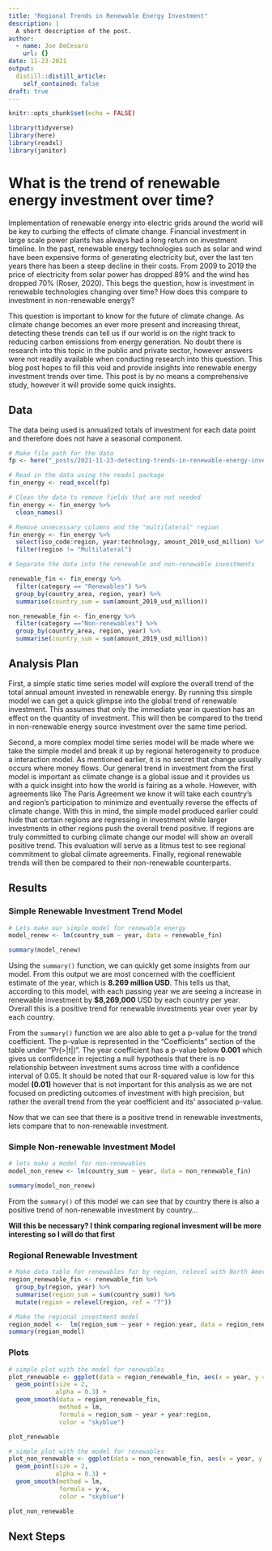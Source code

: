 ```yaml
---
title: "Regional Trends in Renewable Energy Investment"
description: |
  A short description of the post.
author:
  - name: Joe DeCesaro
    url: {}
date: 11-23-2021
output:
  distill::distill_article:
    self_contained: false
draft: true
---
```



```r
knitr::opts_chunk$set(echo = FALSE)
```

```r
library(tidyverse)
library(here)
library(readxl)
library(janitor)
```


# What is the trend of renewable energy investment over time?

Implementation of renewable energy into electric grids around the world will be key to curbing the effects of climate change. Financial investment in large scale power plants has always had a long return on investment timeline. In the past, renewable energy technologies such as solar and wind have been expensive forms of generating electricity but, over the last ten years there has been a steep decline in their costs. From 2009 to 2019 the price of electricity from solar power has dropped 89% and the wind has dropped 70% (Roser, 2020). This begs the question, how is investment in renewable technologies changing over time? How does this compare to investment in non-renewable energy?

This question is important to know for the future of climate change. As climate change becomes an ever more present and increasing threat, detecting these trends can tell us if our world is on the right track to reducing carbon emissions from energy generation. No doubt there is research into this topic in the public and private sector, however answers were not readily available when conducting research into this question. This blog post hopes to fill this void and provide insights into renewable energy investment trends over time. This post is by no means a comprehensive study, however it will provide some quick insights.

## Data 

The data being used is annualized totals of investment for each data point and therefore does not have a seasonal component.

```r
# Make file path for the data
fp <- here("_posts/2021-11-23-detecting-trends-in-renewable-energy-investment/data/IRENA_RE_Public_Investment_July2021.xlsx")

# Read in the data using the readxl package
fin_energy <- read_excel(fp)
```
```r
# Clean the data to remove fields that are not needed
fin_energy <- fin_energy %>% 
  clean_names() 

# Remove unnecessary columns and the "multilateral" region 
fin_energy <- fin_energy %>% 
  select(iso_code:region, year:technology, amount_2019_usd_million) %>% 
  filter(region != "Multilateral")
```

```r
# Separate the data into the renewable and non-renewable investments

renewable_fin <- fin_energy %>% 
  filter(category == "Renewables") %>% 
  group_by(country_area, region, year) %>% 
  summarise(country_sum = sum(amount_2019_usd_million))

non_renewable_fin <- fin_energy %>% 
  filter(category =="Non-renewables") %>% 
  group_by(country_area, region, year) %>% 
  summarise(country_sum = sum(amount_2019_usd_million))
```

## Analysis Plan

First, a simple static time series model will explore the overall trend of the total annual amount invested in renewable energy. By running this simple model we can get a quick glimpse into the global trend of renewable investment. This assumes that only the immediate year in question has an effect on the quantity of investment. This will then be compared to the trend in non-renewable energy source investment over the same time period.

Second, a more complex model time series model will be made where we take the simple model and break it up by regional heterogeneity to produce a interaction model. As mentioned earlier, it is no secret that change usually occurs where money flows. Our general trend in investment from the first model is important as climate change is a global issue and it provides us with a quick insight into how the world is fairing as a whole. However, with agreements like The Paris Agreement we know it will take each country's and region's participation to minimize and eventually reverse the effects of climate change. With this in mind, the simple model produced earlier could hide that certain regions are regressing in investment while larger investments in other regions push the overall trend positive. If regions are truly committed to curbing climate change our model will show an overall positive trend. This evaluation will serve as a litmus test to see regional commitment to global climate agreements. Finally, regional renewable trends will then be compared to their non-renewable counterparts.

## Results

### Simple Renewable Investment Trend Model
```r
# Lets make our simple model for renewable energy
model_renew <- lm(country_sum ~ year, data = renewable_fin)

summary(model_renew)
```
Using the `summary()` function, we can quickly get some insights from our model. From this output we are most concerned with the coefficient estimate of the year, which is **8.269 million USD**. This tells us that, according to this model, with each passing year we are seeing a increase in renewable investment by **$8,269,000** USD by each country per year. Overall this is a positive trend for renewable investments year over year by each country.

From the `summary()` function we are also able to get a p-value for the trend coefficient. The p-value is represented in the "Coefficients" section of the table under "Pr(>|t|)". The year coefficient has a p-value below **0.001** which gives us confidence in rejecting a null hypothesis that there is no relationship between investment sums across time with a confidence interval of 0.05. It should be noted that our R-squared value is low for this model **(0.01)** however that is not important for this analysis as we are not focused on predicting outcomes of investment with high precision, but rather the overall trend from the year coefficient and its' associated p-value.

Now that we can see that there is a positive trend in renewable investments, lets compare that to non-renewable investment.

### Simple Non-renewable Investment Model

```r
# lets make a model for non-renewables
model_non_renew <- lm(country_sum ~ year, data = non_renewable_fin)

summary(model_non_renew)
```
From the `summary()` of this model we can see that by country there is also a positive trend of non-renewable investment by country...

**Will this be necessary? I think comparing regional invesment will be more interesting so I will do that first**

### Regional Renewable Investment
```r
# Make data table for renewables for by region, relevel with North America as first to compare our region to the rest of the world
region_renewable_fin <- renewable_fin %>% 
  group_by(region, year) %>% 
  summarise(region_sum = sum(country_sum)) %>% 
  mutate(region = relevel(region, ref = "7"))

# Make the regional investment model
region_model <-  lm(region_sum ~ year + region:year, data = region_renewable_fin)
summary(region_model)
```


### Plots
```r
# simple plot with the model for renewables
plot_renewable <- ggplot(data = region_renewable_fin, aes(x = year, y = region_sum)) +
  geom_point(size = 2,
             alpha = 0.3) +
  geom_smooth(data = region_renewable_fin,
              method = lm, 
              formula = region_sum ~ year + year:region,
              color = "skyblue")

plot_renewable
```
```r
# simple plot with the model for renewables
plot_non_renewable <- ggplot(data = non_renewable_fin, aes(x = year, y = country_sum)) +
  geom_point(size = 2,
             alpha = 0.3) +
  geom_smooth(method = lm, 
              formula = y~x,
              color = "skyblue")

plot_non_renewable
```




## Next Steps

